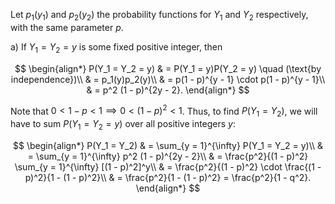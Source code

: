 Let $p_1(y_1)$ and $p_2(y_2)$ the probability functions for $Y_1$ and $Y_2$ respectively, with the same parameter $p$.

a) If $Y_1 = Y_2 = y$ is some fixed positive integer, then

$$
\begin{align*}
    P(Y_1 = Y_2 = y) & = P(Y_1 = y)P(Y_2 = y) \quad (\text{by independence})\\
    & = p_1(y)p_2(y)\\
    & = p(1 - p)^{y - 1} \cdot p(1 - p)^{y - 1}\\
    & = p^2 (1 - p)^{2y - 2}.
\end{align*}
$$

Note that $0 < 1 - p < 1 \implies 0 < (1 - p)^2 < 1$.
Thus, to find $P(Y_1 = Y_2)$, we will have to sum $P(Y_1 = Y_2 = y)$ over all positive integers $y$:

$$
\begin{align*}
    P(Y_1 = Y_2) & = \sum_{y = 1}^{\infty} P(Y_1 = Y_2 = y)\\
    & = \sum_{y = 1}^{\infty} p^2 (1 - p)^{2y - 2}\\
    & = \frac{p^2}{(1 - p)^2} \sum_{y = 1}^{\infty} [(1 - p)^2]^y\\
    & = \frac{p^2}{(1 - p)^2} \cdot \frac{(1 - p)^2}{1 - (1 - p)^2}\\
    & = \frac{p^2}{1 - (1 - p)^2} = \frac{p^2}{1 - q^2}.
\end{align*}
$$
